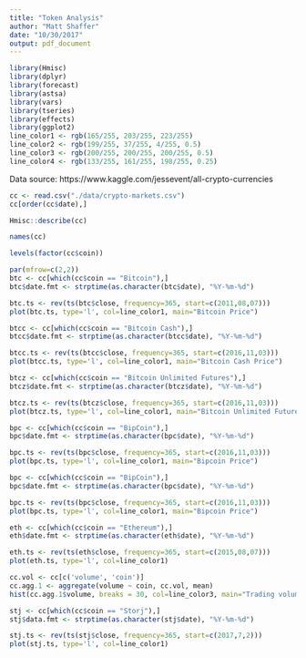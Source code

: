 ```yaml
---
title: "Token Analysis"
author: "Matt Shaffer"
date: "10/30/2017"
output: pdf_document
---
```



```r
library(Hmisc)
library(dplyr)
library(forecast)
library(astsa)
library(vars)
library(tseries)
library(effects)
library(ggplot2)
line_color1 <- rgb(165/255, 203/255, 223/255)
line_color2 <- rgb(199/255, 37/255, 4/255, 0.5)
line_color3 <- rgb(200/255, 200/255, 200/255, 0.5)
line_color4 <- rgb(133/255, 161/255, 198/255, 0.25)
```



Data source: https://www.kaggle.com/jessevent/all-crypto-currencies

```r
cc <- read.csv("./data/crypto-markets.csv")
cc[order(cc$date),]
```


```r
Hmisc::describe(cc)
```


```r
names(cc)
```

```r
levels(factor(cc$coin))
```



```r
par(mfrow=c(2,2))
btc <- cc[which(cc$coin == "Bitcoin"),]
btc$date.fmt <- strptime(as.character(btc$date), "%Y-%m-%d")

btc.ts <- rev(ts(btc$close, frequency=365, start=c(2011,08,07)))
plot(btc.ts, type='l', col=line_color1, main="Bitcoin Price")

btcc <- cc[which(cc$coin == "Bitcoin Cash"),]
btcc$date.fmt <- strptime(as.character(btcc$date), "%Y-%m-%d")

btcc.ts <- rev(ts(btcc$close, frequency=365, start=c(2016,11,03)))
plot(btcc.ts, type='l', col=line_color1, main="Bitcoin Cash Price")

btcz <- cc[which(cc$coin == "Bitcoin Unlimited Futures"),]
btcz$date.fmt <- strptime(as.character(btcz$date), "%Y-%m-%d")

btcz.ts <- rev(ts(btcz$close, frequency=365, start=c(2016,11,03)))
plot(btcz.ts, type='l', col=line_color1, main="Bitcoin Unlimited Futures Price")

bpc <- cc[which(cc$coin == "BipCoin"),]
bpc$date.fmt <- strptime(as.character(bpc$date), "%Y-%m-%d")

bpc.ts <- rev(ts(bpc$close, frequency=365, start=c(2016,11,03)))
plot(bpc.ts, type='l', col=line_color1, main="Bipcoin Price")

```

```r
bpc <- cc[which(cc$coin == "BipCoin"),]
bpc$date.fmt <- strptime(as.character(bpc$date), "%Y-%m-%d")

bpc.ts <- rev(ts(bpc$close, frequency=365, start=c(2016,11,03)))
plot(bpc.ts, type='l', col=line_color1, main="Bipcoin Price")
```




```r
eth <- cc[which(cc$coin == "Ethereum"),]
eth$date.fmt <- strptime(as.character(eth$date), "%Y-%m-%d")

eth.ts <- rev(ts(eth$close, frequency=365, start=c(2015,08,07)))
plot(eth.ts, type='l', col=line_color1)
```



```r
cc.vol <- cc[c('volume', 'coin')]
cc.agg.1 <- aggregate(volume ~ coin, cc.vol, mean)
hist(cc.agg.1$volume, breaks = 30, col=line_color3, main="Trading volume of Individual Coins")
```






```r
stj <- cc[which(cc$coin == "Storj"),]
stj$data.fmt <- strptime(as.character(stj$date), "%Y-%m-%d")

stj.ts <- rev(ts(stj$close, frequency=365, start=c(2017,7,2)))
plot(stj.ts, type='l', col=line_color1)
```





